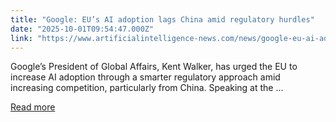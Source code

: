 ```yaml
---
title: "Google: EU’s AI adoption lags China amid regulatory hurdles"
date: "2025-10-01T09:54:47.000Z"
link: "https://www.artificialintelligence-news.com/news/google-eu-ai-adoption-lags-china-amid-regulatory-hurdles/"
---
```


Google’s President of Global Affairs, Kent Walker, has urged the EU to increase AI adoption through a smarter regulatory approach amid increasing competition, particularly from China. Speaking at the ...

[Read more](https://www.artificialintelligence-news.com/news/google-eu-ai-adoption-lags-china-amid-regulatory-hurdles/)
